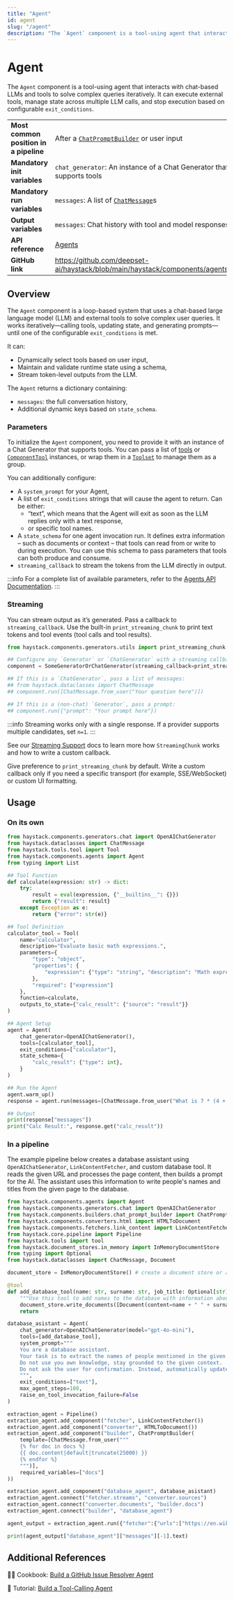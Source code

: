```yaml
---
title: "Agent"
id: agent
slug: "/agent"
description: "The `Agent` component is a tool-using agent that interacts with chat-based LLMs and tools to solve complex queries iteratively. It can execute external tools, manage state across multiple LLM calls, and stop execution based on configurable `exit_conditions`."
---
```


# Agent

The `Agent` component is a tool-using agent that interacts with chat-based LLMs and tools to solve complex queries iteratively. It can execute external tools, manage state across multiple LLM calls, and stop execution based on configurable `exit_conditions`.

|  |  |
| --- | --- |
| **Most common position in a pipeline** | After a [`ChatPromptBuilder`](../builders/chatpromptbuilder.mdx) or user input                     |
| **Mandatory init variables**           | `chat_generator`: An instance of a Chat Generator that supports tools                  |
| **Mandatory run variables**            | `messages`: A list of [`ChatMessage`](../../concepts/data-classes/chatmessage.mdx)s                              |
| **Output variables**                   | `messages`: Chat history with tool and model responses                                 |
| **API reference**                      | [Agents](/reference/agents-api)                                                               |
| **GitHub link**                        | https://github.com/deepset-ai/haystack/blob/main/haystack/components/agents/agent.py |

## Overview

The `Agent` component is a loop-based system that uses a chat-based large language model (LLM) and external tools to solve complex user queries. It works iteratively—calling tools, updating state, and generating prompts—until one of the configurable `exit_conditions` is met.

It can:

- Dynamically select tools based on user input,
- Maintain and validate runtime state using a schema,
- Stream token-level outputs from the LLM.

The `Agent` returns a dictionary containing:

- `messages`: the full conversation history,
- Additional dynamic keys based on `state_schema`.

### Parameters

To initialize the `Agent` component, you need to provide it with an instance of a Chat Generator that supports tools. You can pass a list of [tools](../../tools/tool.mdx) or [`ComponentTool`](../../tools/componenttool.mdx) instances, or wrap them in a [`Toolset`](../../tools/toolset.mdx) to manage them as a group.

You can additionally configure:

- A `system_prompt` for your Agent,
- A list of `exit_conditions` strings that will cause the agent to return. Can be either:
  - “text”, which means  that the Agent will exit as soon as the LLM replies only with a text response,
  - or specific tool names.
- A `state_schema` for one agent invocation run. It defines extra information – such as documents or context – that tools can read from or write to during execution. You can use this schema to pass parameters that tools can both produce and consume.
- `streaming_callback` to stream the tokens from the LLM directly in output.

:::info
For a complete list of available parameters, refer to the [Agents API Documentation](/reference/agents-api).
:::

### Streaming

You can stream output as it’s generated. Pass a callback to `streaming_callback`. Use the built-in `print_streaming_chunk` to print text tokens and tool events (tool calls and tool results).

```python
from haystack.components.generators.utils import print_streaming_chunk

## Configure any `Generator` or `ChatGenerator` with a streaming callback
component = SomeGeneratorOrChatGenerator(streaming_callback=print_streaming_chunk)

## If this is a `ChatGenerator`, pass a list of messages:
## from haystack.dataclasses import ChatMessage
## component.run([ChatMessage.from_user("Your question here")])

## If this is a (non-chat) `Generator`, pass a prompt:
## component.run({"prompt": "Your prompt here"})
```

:::info
Streaming works only with a single response. If a provider supports multiple candidates, set `n=1`.
:::

See our [Streaming Support](../generators/guides-to-generators/choosing-the-right-generator.mdx#streaming-support) docs to learn more how `StreamingChunk` works and how to write a custom callback.

Give preference to `print_streaming_chunk` by default. Write a custom callback only if you need a specific transport (for example, SSE/WebSocket) or custom UI formatting.

## Usage

### On its own

```python
from haystack.components.generators.chat import OpenAIChatGenerator
from haystack.dataclasses import ChatMessage
from haystack.tools.tool import Tool
from haystack.components.agents import Agent
from typing import List

## Tool Function
def calculate(expression: str) -> dict:
    try:
        result = eval(expression, {"__builtins__": {}})
        return {"result": result}
    except Exception as e:
        return {"error": str(e)}

## Tool Definition
calculator_tool = Tool(
    name="calculator",
    description="Evaluate basic math expressions.",
    parameters={
        "type": "object",
        "properties": {
            "expression": {"type": "string", "description": "Math expression to evaluate"}
        },
        "required": ["expression"]
    },
    function=calculate,
    outputs_to_state={"calc_result": {"source": "result"}}
)

## Agent Setup
agent = Agent(
    chat_generator=OpenAIChatGenerator(),
    tools=[calculator_tool],
    exit_conditions=["calculator"],
    state_schema={
        "calc_result": {"type": int},
    }
)

## Run the Agent
agent.warm_up()
response = agent.run(messages=[ChatMessage.from_user("What is 7 * (4 + 2)?")])

## Output
print(response["messages"])
print("Calc Result:", response.get("calc_result"))
```

### In a pipeline

The example pipeline below creates a database assistant using `OpenAIChatGenerator`, `LinkContentFetcher`, and custom database tool. It reads the given URL and processes the page content, then builds a prompt for the AI. The assistant uses this information to write people's names and titles from the given page to the database.

```python
from haystack.components.agents import Agent
from haystack.components.generators.chat import OpenAIChatGenerator
from haystack.components.builders.chat_prompt_builder import ChatPromptBuilder
from haystack.components.converters.html import HTMLToDocument
from haystack.components.fetchers.link_content import LinkContentFetcher
from haystack.core.pipeline import Pipeline
from haystack.tools import tool
from haystack.document_stores.in_memory import InMemoryDocumentStore
from typing import Optional
from haystack.dataclasses import ChatMessage, Document

document_store = InMemoryDocumentStore() # create a document store or an SQL database

@tool
def add_database_tool(name: str, surname: str, job_title: Optional[str], other: Optional[str]):
    """Use this tool to add names to the database with information about them"""
    document_store.write_documents([Document(content=name + " " + surname + " " + (job_title or ""), meta={"other":other})])
    return 

database_asistant = Agent(
    chat_generator=OpenAIChatGenerator(model="gpt-4o-mini"),
    tools=[add_database_tool],
    system_prompt="""
    You are a database assistant.
    Your task is to extract the names of people mentioned in the given context and add them to a knowledge base, along with additional relevant information about them that can be extracted from the context.
    Do not use you own knowledge, stay grounded to the given context.
    Do not ask the user for confirmation. Instead, automatically update the knowledge base and return a brief summary of the people added, including the information stored for each.
    """,
    exit_conditions=["text"],
    max_agent_steps=100,
    raise_on_tool_invocation_failure=False
)

extraction_agent = Pipeline()
extraction_agent.add_component("fetcher", LinkContentFetcher())
extraction_agent.add_component("converter", HTMLToDocument())
extraction_agent.add_component("builder", ChatPromptBuilder(
    template=[ChatMessage.from_user("""
    {% for doc in docs %}
    {{ doc.content|default|truncate(25000) }}
    {% endfor %}
    """)],
    required_variables=["docs"]
))

extraction_agent.add_component("database_agent", database_asistant)
extraction_agent.connect("fetcher.streams", "converter.sources")
extraction_agent.connect("converter.documents", "builder.docs")
extraction_agent.connect("builder", "database_agent")

agent_output = extraction_agent.run({"fetcher":{"urls":["https://en.wikipedia.org/wiki/Deepset"]}})

print(agent_output["database_agent"]["messages"][-1].text)
```

## Additional References

🧑‍🍳 Cookbook: [Build a GitHub Issue Resolver Agent](https://haystack.deepset.ai/cookbook/github_issue_resolver_agent)

📓 Tutorial: [Build a Tool-Calling Agent](https://haystack.deepset.ai/tutorials/43_building_a_tool_calling_agent)